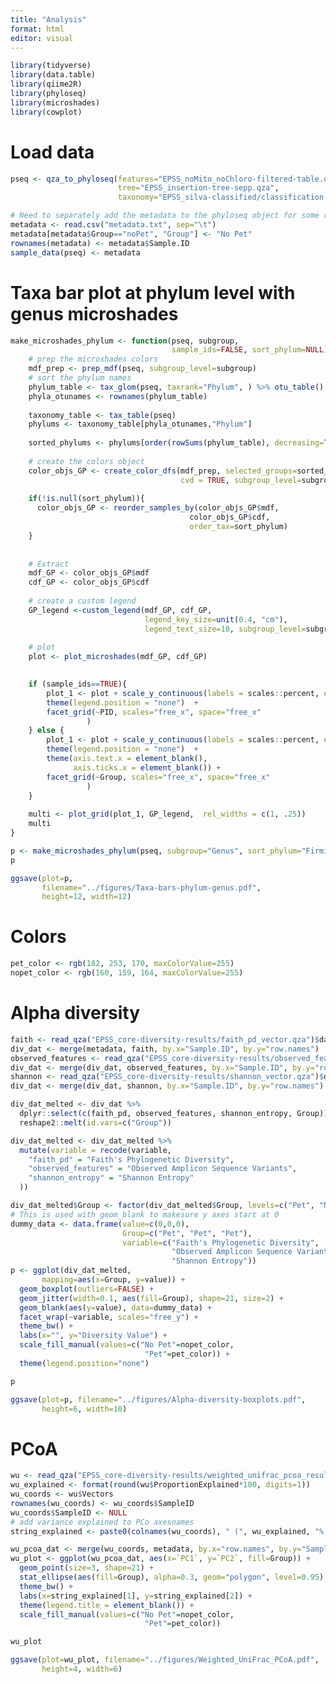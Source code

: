 ```yaml
---
title: "Analysis"
format: html
editor: visual
---
```


```r
library(tidyverse)
library(data.table)
library(qiime2R)
library(phyloseq)
library(microshades)
library(cowplot)
```

# Load data
```r
pseq <- qza_to_phyloseq(features="EPSS_noMito_noChloro-filtered-table.qza",
                        tree="EPSS_insertion-tree-sepp.qza",
                        taxonomy="EPSS_silva-classified/classification.qza")

# Need to separately add the metadata to the phyloseq object for some reason
metadata <- read.csv("metadata.txt", sep="\t")
metadata[metadata$Group=="noPet", "Group"] <- "No Pet"
rownames(metadata) <- metadata$Sample.ID
sample_data(pseq) <- metadata
```

# Taxa bar plot at phylum level with genus microshades
```r
make_microshades_phylum <- function(pseq, subgroup, 
                                    sample_ids=FALSE, sort_phylum=NULL){
    # prep the microshades colors
    mdf_prep <- prep_mdf(pseq, subgroup_level=subgroup)
    # sort the phylum names
    phylum_table <- tax_glom(pseq, taxrank="Phylum", ) %>% otu_table()
    phyla_otunames <- rownames(phylum_table)
    
    taxonomy_table <- tax_table(pseq)
    phylums <- taxonomy_table[phyla_otunames,"Phylum"]
    
    sorted_phylums <- phylums[order(rowSums(phylum_table), decreasing=T)]
    
    # create the colors object
    color_objs_GP <- create_color_dfs(mdf_prep, selected_groups=sorted_phylums[5:1], 
                                      cvd = TRUE, subgroup_level=subgroup)
    
    if(!is.null(sort_phylum)){
      color_objs_GP <- reorder_samples_by(color_objs_GP$mdf,
                                        color_objs_GP$cdf,
                                        order_tax=sort_phylum)  
    }
    
    
    # Extract
    mdf_GP <- color_objs_GP$mdf
    cdf_GP <- color_objs_GP$cdf
    
    # create a custom legend
    GP_legend <-custom_legend(mdf_GP, cdf_GP, 
                              legend_key_size=unit(0.4, "cm"),
                              legend_text_size=10, subgroup_level=subgroup)
    
    # plot
    plot <- plot_microshades(mdf_GP, cdf_GP)

    
    if (sample_ids==TRUE){
        plot_1 <- plot + scale_y_continuous(labels = scales::percent, expand = expansion(0)) +
        theme(legend.position = "none")  +
        facet_grid(~PID, scales="free_x", space="free_x"
                 )    
    } else {
        plot_1 <- plot + scale_y_continuous(labels = scales::percent, expand = expansion(0)) +
        theme(legend.position = "none")  +
        theme(axis.text.x = element_blank(),
              axis.ticks.x = element_blank()) +
        facet_grid(~Group, scales="free_x", space="free_x"
                 )
    }
        
    multi <- plot_grid(plot_1, GP_legend,  rel_widths = c(1, .25))
    multi
}

p <- make_microshades_phylum(pseq, subgroup="Genus", sort_phylum="Firmicutes")
p

ggsave(plot=p, 
       filename="../figures/Taxa-bars-phylum-genus.pdf", 
       height=12, width=12)
```

# Colors
```r
pet_color <- rgb(182, 253, 170, maxColorValue=255)
nopet_color <- rgb(160, 159, 164, maxColorValue=255)
```

# Alpha diversity
```r
faith <- read_qza("EPSS_core-diversity-results/faith_pd_vector.qza")$data
div_dat <- merge(metadata, faith, by.x="Sample.ID", by.y="row.names")
observed_features <- read_qza("EPSS_core-diversity-results/observed_features_vector.qza")$data
div_dat <- merge(div_dat, observed_features, by.x="Sample.ID", by.y="row.names")
shannon <- read_qza("EPSS_core-diversity-results/shannon_vector.qza")$data
div_dat <- merge(div_dat, shannon, by.x="Sample.ID", by.y="row.names")

div_dat_melted <- div_dat %>% 
  dplyr::select(c(faith_pd, observed_features, shannon_entropy, Group)) %>%
  reshape2::melt(id.vars=c("Group"))

div_dat_melted <- div_dat_melted %>%
  mutate(variable = recode(variable,
    "faith_pd" = "Faith's Phylogenetic Diversity",
    "observed_features" = "Observed Amplicon Sequence Variants",
    "shannon_entropy" = "Shannon Entropy"
  ))

div_dat_melted$Group <- factor(div_dat_melted$Group, levels=c("Pet", "No Pet"))
# This is used with geom_blank to makesure y axes start at 0
dummy_data <- data.frame(value=c(0,0,0),
                         Group=c("Pet", "Pet", "Pet"),
                         variable=c("Faith's Phylogenetic Diversity",
                                    "Observed Amplicon Sequence Variants",
                                    "Shannon Entropy"))
p <- ggplot(div_dat_melted, 
       mapping=aes(x=Group, y=value)) +
  geom_boxplot(outliers=FALSE) +
  geom_jitter(width=0.1, aes(fill=Group), shape=21, size=2) +
  geom_blank(aes(y=value), data=dummy_data) +
  facet_wrap(~variable, scales="free_y") +
  theme_bw() +
  labs(x="", y="Diversity Value") +
  scale_fill_manual(values=c("No Pet"=nopet_color,
                              "Pet"=pet_color)) +
  theme(legend.position="none")

p

ggsave(plot=p, filename="../figures/Alpha-diversity-boxplots.pdf", 
       height=6, width=10)
```

# PCoA
```r
wu <- read_qza("EPSS_core-diversity-results/weighted_unifrac_pcoa_results.qza")$data
wu_explained <- format(round(wu$ProportionExplained*100, digits=1))
wu_coords <- wu$Vectors
rownames(wu_coords) <- wu_coords$SampleID
wu_coords$SampleID <- NULL
# add variance explained to PCo axesnames
string_explained <- paste0(colnames(wu_coords), " (", wu_explained, "%)")

wu_pcoa_dat <- merge(wu_coords, metadata, by.x="row.names", by.y="Sample.ID")
wu_plot <- ggplot(wu_pcoa_dat, aes(x=`PC1`, y=`PC2`, fill=Group)) +
  geom_point(size=3, shape=21) +
  stat_ellipse(aes(fill=Group), alpha=0.3, geom="polygon", level=0.95) +  # 95% CI ellipses
  theme_bw() +
  labs(x=string_explained[1], y=string_explained[2]) +
  theme(legend.title = element_blank()) +
  scale_fill_manual(values=c("No Pet"=nopet_color,
                              "Pet"=pet_color))

wu_plot

ggsave(plot=wu_plot, filename="../figures/Weighted_UniFrac_PCoA.pdf",
       height=4, width=6)
```